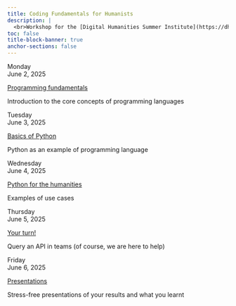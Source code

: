 ```yaml
---
title: Coding Fundamentals for Humanists
description: |
  <br>Workshop for the [Digital Humanities Summer Institute](https://dhsi.org/) (DHSI) 2025
toc: false
title-block-banner: true
anchor-sections: false
---
```


:::{layout="[[2.1, 10], [2.1, 10], [2.1, 10], [2.1, 10], [2.1, 10]]"}

:::{.card-body}

:::{.date}

Monday<br>June 2, 2025

:::

:::

:::{.card .mb-3}

:::{.card-body}

[Programming fundamentals](/monday/index.qmd){.card-title .stretched-link}

[Introduction to the core concepts of programming languages]{.text-muted}

:::

:::

:::{.card-body}

:::{.date}

Tuesday<br>June 3, 2025

:::

:::

:::{.card .mb-3}

:::{.card-body}

[Basics of Python](/tuesday/index.qmd){.card-title .stretched-link}

[Python as an example of programming language]{.text-muted}

:::

:::

:::{.card-body}

:::{.date}

Wednesday<br>June 4, 2025

:::

:::

:::{.card .mb-3}

:::{.card-body}

[Python for the humanities](/wednesday/index.qmd){.card-title .stretched-link}

[Examples of use cases]{.text-muted}

:::

:::

:::{.card-body}

:::{.date}

Thursday<br>June 5, 2025

:::

:::

:::{.card .mb-3}

:::{.card-body}

[Your turn!](/thursday/index.qmd){.card-title .stretched-link}

[Query an API in teams (of course, we are here to help)]{.text-muted}

:::

:::

:::{.card-body}

:::{.date}

Friday<br>June 6, 2025

:::

:::

:::{.card .mb-3}

:::{.card-body}

[Presentations](/friday/index.qmd){.card-title .stretched-link}

[Stress-free presentations of your results and what you learnt]{.text-muted}

:::

:::

:::
